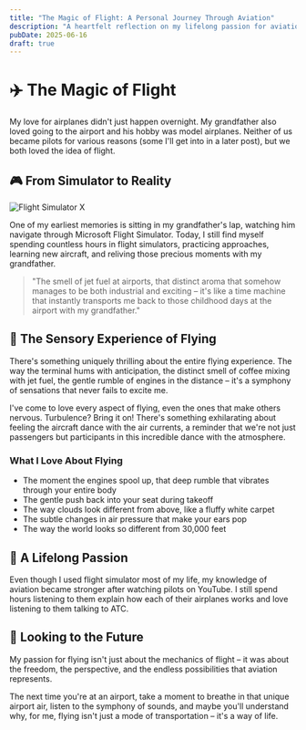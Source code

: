 ```yaml
---
title: "The Magic of Flight: A Personal Journey Through Aviation"
description: "A heartfelt reflection on my lifelong passion for aviation, inspired by my grandfather and nurtured through flight simulators"
pubDate: 2025-06-16
draft: true
---
```



# ✈️ The Magic of Flight

My love for airplanes didn't just happen overnight. My grandfather also loved going to the airport and his hobby was model airplanes. Neither of us became pilots for various reasons (some I'll get into in a later post), but we both loved the idea of flight.

## 🎮 From Simulator to Reality

![Flight Simulator X](https://22yjaf7c2x.ufs.sh/f/avP9Ws4j0vyMnjA29Fcx8TWaBUX7siRSeEoJZ0IwG6frjHlL)

One of my earliest memories is sitting in my grandfather's lap, watching him navigate through Microsoft Flight Simulator. Today, I still find myself spending countless hours in flight simulators, practicing approaches, learning new aircraft, and reliving those precious moments with my grandfather.

> "The smell of jet fuel at airports, that distinct aroma that somehow manages to be both industrial and exciting – it's like a time machine that instantly transports me back to those childhood days at the airport with my grandfather."

<ResponsiveVideo src="https://22yjaf7c2x.ufs.sh/f/avP9Ws4j0vyMewPsDnvZunTNIBq8K0FEPavgJD7jyUtzYXmw" />

## 🌟 The Sensory Experience of Flying

There's something uniquely thrilling about the entire flying experience. The way the terminal hums with anticipation, the distinct smell of coffee mixing with jet fuel, the gentle rumble of engines in the distance – it's a symphony of sensations that never fails to excite me.

I've come to love every aspect of flying, even the ones that make others nervous. Turbulence? Bring it on! There's something exhilarating about feeling the aircraft dance with the air currents, a reminder that we're not just passengers but participants in this incredible dance with the atmosphere.

### What I Love About Flying

- The moment the engines spool up, that deep rumble that vibrates through your entire body
- The gentle push back into your seat during takeoff
- The way clouds look different from above, like a fluffy white carpet
- The subtle changes in air pressure that make your ears pop
- The way the world looks so different from 30,000 feet

## 🛫 A Lifelong Passion

Even though I used flight simulator most of my life, my knowledge of aviation became stronger after watching pilots on YouTube. I still spend hours listening to them explain how each of their airplanes works and love listening to them talking to ATC.

## 🌅 Looking to the Future

My passion for flying isn't just about the mechanics of flight – it was about the freedom, the perspective, and the endless possibilities that aviation represents.

The next time you're at an airport, take a moment to breathe in that unique airport air, listen to the symphony of sounds, and maybe you'll understand why, for me, flying isn't just a mode of transportation – it's a way of life.
